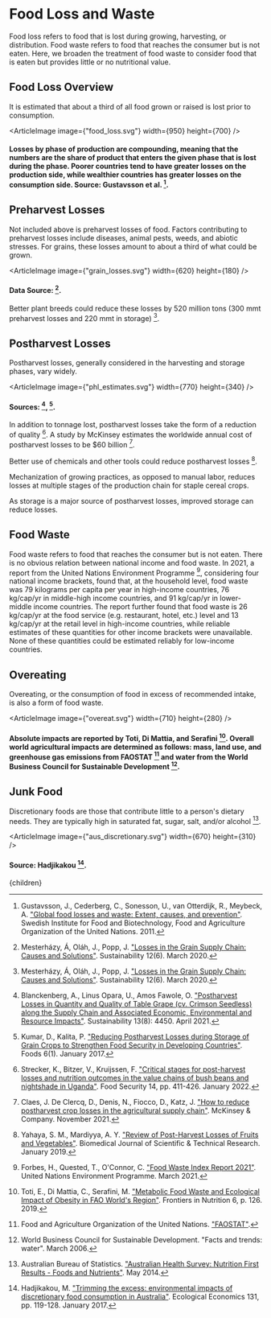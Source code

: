 



# Food Loss and Waste

Food loss refers to food that is lost during growing, harvesting, or distribution. Food waste refers to food that reaches the consumer but is not eaten. Here, we broaden the treatment of food waste to consider food that is eaten but provides little or no nutritional value.

## Food Loss Overview
It is estimated that about a third of all food grown or raised is lost prior to consumption.

<ArticleImage image={"food_loss.svg"} width={950} height={700} />
#### Losses by phase of production are compounding, meaning that the numbers are the share of product that enters the given phase that is lost during the phase. Poorer countries tend to have greater losses on the production side, while wealthier countries has greater losses on the consumption side. Source: Gustavsson et al. [^4].

## Preharvest Losses
Not included above is preharvest losses of food. Factors contributing to preharvest losses include diseases, animal pests, weeds, and abiotic stresses. For grains, these losses amount to about a third of what could be grown.

<ArticleImage image={"grain_losses.svg"} width={620} height={180} />
#### Data Source: [^6].

Better plant breeds could reduce these losses by 520 million tons (300 mmt preharvest losses and 220 mmt in storage) [^6].

<PlantBreedingSolution />

## Postharvest Losses
Postharvest losses, generally considered in the harvesting and storage phases, vary widely.

<ArticleImage image={"phl_estimates.svg"} width={770} height={340} />
#### Sources: [^1], [^5].

In addition to tonnage lost, postharvest losses take the form of a reduction of quality [^7]. A study by McKinsey estimates the worldwide annual cost of postharvest losses to be $60 billion [^2].

Better use of chemicals and other tools could reduce postharvest losses [^12].

Mechanization of growing practices, as opposed to manual labor, reduces losses at multiple stages of the production chain for staple cereal crops.

<AgricultureMechanizationSolution />

As storage is a major source of postharvest losses, improved storage can reduce losses.

<PostHarvestLossTanzania />
<BetterStorageSilosSolution />

## Food Waste

Food waste refers to food that reaches the consumer but is not eaten. There is no obvious relation between national income and food waste. In 2021, a report from the United Nations Environment Programme [^15], considering four national income brackets, found that, at the household level, food waste was 79 kilograms per capita per year in high-income countries, 76 kg/cap/yr in middle-high income countries, and 91 kg/cap/yr in lower-middle income countries. The report further found that food waste is 26 kg/cap/yr at the food service (e.g. restaurant, hotel, etc.) level and 13 kg/cap/yr at the retail level in high-income countries, while reliable estimates of these quantities for other income brackets were unavailable. None of these quantities could be estimated reliably for low-income countries.

<FoodDateLabelsUS />
<FoodWasteSellLooseUS />
<FoodWasteFEFO />
<FoodOutletsShouldMakeNearExpiredFoodAvailableSolution />

## Overeating
Overeating, or the consumption of food in excess of recommended intake, is also a form of food waste.

<ArticleImage image={"overeat.svg"} width={710} height={280} />
#### Absolute impacts are reported by Toti, Di Mattia, and Serafini [^9]. Overall world agricultural impacts are determined as follows: mass, land use, and greenhouse gas emissions from FAOSTAT [^3] and water from the World Business Council for Sustainable Development [^10].

<ReduceRestaurantMealSizeSolution />

## Junk Food

Discretionary foods are those that contribute little to a person's dietary needs. They are typically high in saturated fat, sugar, salt, and/or alcohol [^14].

<ArticleImage image={"aus_discretionary.svg"} width={670} height={310} />
#### Source: Hadjikakou [^13].

[^1]: Blanckenberg, A., Linus Opara, U., Amos Fawole, O. ["Postharvest Losses in Quantity and Quality of Table Grape (cv. Crimson Seedless) along the Supply Chain and Associated Economic, Environmental and Resource Impacts"](https://www.mdpi.com/2071-1050/13/8/4450). Sustainability 13(8): 4450. April 2021.

[^2]: Claes, J. De Clercq, D., Denis, N., Fiocco, D., Katz, J. ["How to reduce postharvest crop losses in the agricultural supply chain"](https://www.mckinsey.com/industries/agriculture/our-insights/how-to-reduce-postharvest-crop-losses-in-the-agricultural-supply-chain). McKinsey & Company. November 2021.

[^3]: Food and Agriculture Organization of the United Nations. ["FAOSTAT"](http://www.fao.org/faostat/en/#data).

[^4]: Gustavsson, J., Cederberg, C., Sonesson, U., van Otterdijk, R., Meybeck, A. ["Global food losses and waste: Extent, causes, and prevention"](http://www.fao.org/3/mb060e/mb060e00.htm). Swedish Institute for Food and Biotechnology, Food and Agriculture Organization of the United Nations. 2011.

[^5]: Kumar, D., Kalita, P. ["Reducing Postharvest Losses during Storage of Grain Crops to Strengthen Food Security in Developing Countries"](https://www.ncbi.nlm.nih.gov/pmc/articles/PMC5296677/). Foods 6(1). January 2017.

[^6]: Mesterházy, Á, Oláh, J., Popp, J. ["Losses in the Grain Supply Chain: Causes and Solutions"](https://www.mdpi.com/2071-1050/12/6/2342). Sustainability 12(6). March 2020.

[^7]: Strecker, K., Bitzer, V., Kruijssen, F. ["Critical stages for post-harvest losses and nutrition outcomes in the value chains of bush beans and nightshade in Uganda"](https://link.springer.com/article/10.1007/s12571-021-01244-x). Food Security 14, pp. 411-426. January 2022.

[^8]: Sugri, I., Abubakari, M., Owusu, R. K., Bidzakin, J. K. ["Postharvest losses and mitigating technologies: evidence from Upper East Region of Ghana"](https://www.sciencedirect.com/science/article/pii/S2666188821000071). Sustainable Futures 3: 100048. 2021.

[^9]: Toti, E., Di Mattia, C., Serafini, M. ["Metabolic Food Waste and Ecological Impact of Obesity in FAO World's Region"](https://www.frontiersin.org/article/10.3389/fnut.2019.00126). Frontiers in Nutrition 6, p. 126. 2019.

[^10]: World Business Council for Sustainable Development. "Facts and trends: water". March 2006.

[^11]: World Food Programme. ["Post-Harvest Loss Reduction"](https://innovation.wfp.org/project/post-harvest-loss-prevention). Accessed October 8, 2022.

[^12]: Yahaya, S. M., Mardiyya, A. Y. ["Review of Post-Harvest Losses of Fruits and Vegetables"](https://biomedres.us/fulltexts/BJSTR.MS.ID.002448.php). Biomedical Journal of Scientific & Technical Research. January 2019.

[^13]: Hadjikakou, M. ["Trimming the excess: environmental impacts of discretionary food consumption in Australia"](https://www.sciencedirect.com/science/article/abs/pii/S0921800916303615). Ecological Economics 131, pp. 119-128. January 2017.

[^14]: Australian Bureau of Statistics. ["Australian Health Survey: Nutrition First Results - Foods and Nutrients"](https://www.abs.gov.au/statistics/health/health-conditions-and-risks/australian-health-survey-nutrition-first-results-foods-and-nutrients/latest-release). May 2014.

[^15]: Forbes, H., Quested, T., O'Connor, C. ["Food Waste Index Report 2021"](https://www.unep.org/resources/report/unep-food-waste-index-report-2021). United Nations Environment Programme. March 2021.

  <Article 
    focusAreaUrl={focusAreaUrl} 
    hierarchy={hierarchy} 
    site={site}
  >
    {children}
  </Article>